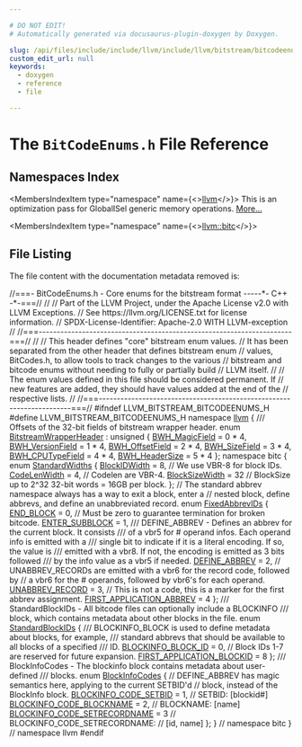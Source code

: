 ```yaml
---

# DO NOT EDIT!
# Automatically generated via docusaurus-plugin-doxygen by Doxygen.

slug: /api/files/include/include/llvm/include/llvm/bitstream/bitcodeenums-h
custom_edit_url: null
keywords:
  - doxygen
  - reference
  - file

---
```





# The `BitCodeEnums.h` File Reference

<DoxygenPage pluginConfig={pluginConfig}>



## Namespaces Index

<MembersIndex>

<MembersIndexItem
  type="namespace"
  name={<><a href="/docs/api/namespaces/llvm">llvm</a></>}>
This is an optimization pass for GlobalISel generic memory operations. <a href="/docs/api/namespaces/llvm/#details">More...</a>
</MembersIndexItem>

<MembersIndexItem
  type="namespace"
  name={<><a href="/docs/api/namespaces/llvm/bitc">llvm::bitc</a></>}>
</MembersIndexItem>

</MembersIndex>


## File Listing

The file content with the documentation metadata removed is:

<ProgramListing>

<Link id="l00001" /><CodeLine lineNumber="1"><Highlight kind="comment">//===- BitCodeEnums.h - Core enums for the bitstream format -----&#42;- C++ -&#42;-===//</Highlight><Highlight kind="normal"></Highlight></CodeLine>
<Link id="l00002" /><CodeLine lineNumber="2"><Highlight kind="normal"></Highlight><Highlight kind="comment">//</Highlight><Highlight kind="normal"></Highlight></CodeLine>
<Link id="l00003" /><CodeLine lineNumber="3"><Highlight kind="normal"></Highlight><Highlight kind="comment">// Part of the LLVM Project, under the Apache License v2.0 with LLVM Exceptions.</Highlight><Highlight kind="normal"></Highlight></CodeLine>
<Link id="l00004" /><CodeLine lineNumber="4"><Highlight kind="normal"></Highlight><Highlight kind="comment">// See https://llvm.org/LICENSE.txt for license information.</Highlight><Highlight kind="normal"></Highlight></CodeLine>
<Link id="l00005" /><CodeLine lineNumber="5"><Highlight kind="normal"></Highlight><Highlight kind="comment">// SPDX-License-Identifier: Apache-2.0 WITH LLVM-exception</Highlight><Highlight kind="normal"></Highlight></CodeLine>
<Link id="l00006" /><CodeLine lineNumber="6"><Highlight kind="normal"></Highlight><Highlight kind="comment">//</Highlight><Highlight kind="normal"></Highlight></CodeLine>
<Link id="l00007" /><CodeLine lineNumber="7"><Highlight kind="normal"></Highlight><Highlight kind="comment">//===----------------------------------------------------------------------===//</Highlight><Highlight kind="normal"></Highlight></CodeLine>
<Link id="l00008" /><CodeLine lineNumber="8"><Highlight kind="normal"></Highlight><Highlight kind="comment">//</Highlight><Highlight kind="normal"></Highlight></CodeLine>
<Link id="l00009" /><CodeLine lineNumber="9"><Highlight kind="normal"></Highlight><Highlight kind="comment">// This header defines &quot;core&quot; bitstream enum values.</Highlight><Highlight kind="normal"></Highlight></CodeLine>
<Link id="l00010" /><CodeLine lineNumber="10"><Highlight kind="normal"></Highlight><Highlight kind="comment">// It has been separated from the other header that defines bitstream enum</Highlight><Highlight kind="normal"></Highlight></CodeLine>
<Link id="l00011" /><CodeLine lineNumber="11"><Highlight kind="normal"></Highlight><Highlight kind="comment">// values, BitCodes.h, to allow tools to track changes to the various</Highlight><Highlight kind="normal"></Highlight></CodeLine>
<Link id="l00012" /><CodeLine lineNumber="12"><Highlight kind="normal"></Highlight><Highlight kind="comment">// bitstream and bitcode enums without needing to fully or partially build</Highlight><Highlight kind="normal"></Highlight></CodeLine>
<Link id="l00013" /><CodeLine lineNumber="13"><Highlight kind="normal"></Highlight><Highlight kind="comment">// LLVM itself.</Highlight><Highlight kind="normal"></Highlight></CodeLine>
<Link id="l00014" /><CodeLine lineNumber="14"><Highlight kind="normal"></Highlight><Highlight kind="comment">//</Highlight><Highlight kind="normal"></Highlight></CodeLine>
<Link id="l00015" /><CodeLine lineNumber="15"><Highlight kind="normal"></Highlight><Highlight kind="comment">// The enum values defined in this file should be considered permanent.  If</Highlight><Highlight kind="normal"></Highlight></CodeLine>
<Link id="l00016" /><CodeLine lineNumber="16"><Highlight kind="normal"></Highlight><Highlight kind="comment">// new features are added, they should have values added at the end of the</Highlight><Highlight kind="normal"></Highlight></CodeLine>
<Link id="l00017" /><CodeLine lineNumber="17"><Highlight kind="normal"></Highlight><Highlight kind="comment">// respective lists.</Highlight><Highlight kind="normal"></Highlight></CodeLine>
<Link id="l00018" /><CodeLine lineNumber="18"><Highlight kind="normal"></Highlight><Highlight kind="comment">//</Highlight><Highlight kind="normal"></Highlight></CodeLine>
<Link id="l00019" /><CodeLine lineNumber="19"><Highlight kind="normal"></Highlight><Highlight kind="comment">//===----------------------------------------------------------------------===//</Highlight><Highlight kind="normal"></Highlight></CodeLine>
<Link id="l00020" /><CodeLine lineNumber="20"><Highlight kind="normal"></Highlight></CodeLine>
<Link id="l00021" /><CodeLine lineNumber="21"><Highlight kind="normal"></Highlight><Highlight kind="preprocessor">#ifndef LLVM&#95;BITSTREAM&#95;BITCODEENUMS&#95;H</Highlight><Highlight kind="normal"></Highlight></CodeLine>
<Link id="l00022" /><CodeLine lineNumber="22"><Highlight kind="normal"></Highlight><Highlight kind="preprocessor">#define LLVM&#95;BITSTREAM&#95;BITCODEENUMS&#95;H</Highlight><Highlight kind="normal"></Highlight></CodeLine>
<Link id="l00023" /><CodeLine lineNumber="23"><Highlight kind="normal"></Highlight></CodeLine>
<Link id="l00024" /><CodeLine lineNumber="24"><Highlight kind="normal"></Highlight><Highlight kind="keyword">namespace </Highlight><Highlight kind="normal"><a href="/docs/api/namespaces/llvm">llvm</a> &#123;</Highlight><Highlight kind="comment"></Highlight></CodeLine>
<Link id="l00025" /><CodeLine lineNumber="25"><Highlight kind="comment">/// Offsets of the 32-bit fields of bitstream wrapper header.</Highlight><Highlight kind="normal"></Highlight></CodeLine>
<Link id="l00026" /><CodeLine lineNumber="26" lineLink="/docs/api/namespaces/llvm/#a35ecf782614a4d3dd4fce5c373c25be5"><Highlight kind="normal"></Highlight><Highlight kind="keyword">enum</Highlight><Highlight kind="normal"> <a href="/docs/api/namespaces/llvm/#a35ecf782614a4d3dd4fce5c373c25be5">BitstreamWrapperHeader</a> : </Highlight><Highlight kind="keywordtype">unsigned</Highlight><Highlight kind="normal"> &#123;</Highlight></CodeLine>
<Link id="l00027" /><CodeLine lineNumber="27" lineLink="/docs/api/namespaces/llvm/#a35ecf782614a4d3dd4fce5c373c25be5a985f1ac192423bce1eff2bdebf87cb2d"><Highlight kind="normal">  <a href="/docs/api/namespaces/llvm/#a35ecf782614a4d3dd4fce5c373c25be5a985f1ac192423bce1eff2bdebf87cb2d">BWH&#95;MagicField</a> = 0 &#42; 4,</Highlight></CodeLine>
<Link id="l00028" /><CodeLine lineNumber="28" lineLink="/docs/api/namespaces/llvm/#a35ecf782614a4d3dd4fce5c373c25be5a7ea126f72d3dab30cb47c6dac4b727ec"><Highlight kind="normal">  <a href="/docs/api/namespaces/llvm/#a35ecf782614a4d3dd4fce5c373c25be5a7ea126f72d3dab30cb47c6dac4b727ec">BWH&#95;VersionField</a> = 1 &#42; 4,</Highlight></CodeLine>
<Link id="l00029" /><CodeLine lineNumber="29" lineLink="/docs/api/namespaces/llvm/#a35ecf782614a4d3dd4fce5c373c25be5a294c560891082c28141beb9cd0b6c774"><Highlight kind="normal">  <a href="/docs/api/namespaces/llvm/#a35ecf782614a4d3dd4fce5c373c25be5a294c560891082c28141beb9cd0b6c774">BWH&#95;OffsetField</a> = 2 &#42; 4,</Highlight></CodeLine>
<Link id="l00030" /><CodeLine lineNumber="30" lineLink="/docs/api/namespaces/llvm/#a35ecf782614a4d3dd4fce5c373c25be5ac93160dde10ce8f4f14af2a05c3f781f"><Highlight kind="normal">  <a href="/docs/api/namespaces/llvm/#a35ecf782614a4d3dd4fce5c373c25be5ac93160dde10ce8f4f14af2a05c3f781f">BWH&#95;SizeField</a> = 3 &#42; 4,</Highlight></CodeLine>
<Link id="l00031" /><CodeLine lineNumber="31" lineLink="/docs/api/namespaces/llvm/#a35ecf782614a4d3dd4fce5c373c25be5aa9197279828bc3d9c496e12ddef7cebb"><Highlight kind="normal">  <a href="/docs/api/namespaces/llvm/#a35ecf782614a4d3dd4fce5c373c25be5aa9197279828bc3d9c496e12ddef7cebb">BWH&#95;CPUTypeField</a> = 4 &#42; 4,</Highlight></CodeLine>
<Link id="l00032" /><CodeLine lineNumber="32" lineLink="/docs/api/namespaces/llvm/#a35ecf782614a4d3dd4fce5c373c25be5aa0bac122dc15039041afae282817da50"><Highlight kind="normal">  <a href="/docs/api/namespaces/llvm/#a35ecf782614a4d3dd4fce5c373c25be5aa0bac122dc15039041afae282817da50">BWH&#95;HeaderSize</a> = 5 &#42; 4</Highlight></CodeLine>
<Link id="l00033" /><CodeLine lineNumber="33"><Highlight kind="normal">&#125;;</Highlight></CodeLine>
<Link id="l00034" /><CodeLine lineNumber="34"><Highlight kind="normal"></Highlight></CodeLine>
<Link id="l00035" /><CodeLine lineNumber="35"><Highlight kind="normal"></Highlight><Highlight kind="keyword">namespace </Highlight><Highlight kind="normal">bitc &#123;</Highlight></CodeLine>
<Link id="l00036" /><CodeLine lineNumber="36" lineLink="/docs/api/namespaces/llvm/bitc/#a9bbccfa3e710e59b93cc5a5bf8908cf9"><Highlight kind="normal"></Highlight><Highlight kind="keyword">enum</Highlight><Highlight kind="normal"> <a href="/docs/api/namespaces/llvm/bitc/#a9bbccfa3e710e59b93cc5a5bf8908cf9">StandardWidths</a> &#123;</Highlight></CodeLine>
<Link id="l00037" /><CodeLine lineNumber="37" lineLink="/docs/api/namespaces/llvm/bitc/#a9bbccfa3e710e59b93cc5a5bf8908cf9a4ae63f558586ca60ba786b672433ed5b"><Highlight kind="normal">  <a href="/docs/api/namespaces/llvm/bitc/#a9bbccfa3e710e59b93cc5a5bf8908cf9a4ae63f558586ca60ba786b672433ed5b">BlockIDWidth</a> = 8,   </Highlight><Highlight kind="comment">// We use VBR-8 for block IDs.</Highlight><Highlight kind="normal"></Highlight></CodeLine>
<Link id="l00038" /><CodeLine lineNumber="38" lineLink="/docs/api/namespaces/llvm/bitc/#a9bbccfa3e710e59b93cc5a5bf8908cf9a81e88c5ec4ef96d2e57203df2ca9c7f8"><Highlight kind="normal">  <a href="/docs/api/namespaces/llvm/bitc/#a9bbccfa3e710e59b93cc5a5bf8908cf9a81e88c5ec4ef96d2e57203df2ca9c7f8">CodeLenWidth</a> = 4,   </Highlight><Highlight kind="comment">// Codelen are VBR-4.</Highlight><Highlight kind="normal"></Highlight></CodeLine>
<Link id="l00039" /><CodeLine lineNumber="39" lineLink="/docs/api/namespaces/llvm/bitc/#a9bbccfa3e710e59b93cc5a5bf8908cf9aa1212eb73e20141e515bcf2f6cba192b"><Highlight kind="normal">  <a href="/docs/api/namespaces/llvm/bitc/#a9bbccfa3e710e59b93cc5a5bf8908cf9aa1212eb73e20141e515bcf2f6cba192b">BlockSizeWidth</a> = 32 </Highlight><Highlight kind="comment">// BlockSize up to 2^32 32-bit words = 16GB per block.</Highlight><Highlight kind="normal"></Highlight></CodeLine>
<Link id="l00040" /><CodeLine lineNumber="40"><Highlight kind="normal">&#125;;</Highlight></CodeLine>
<Link id="l00041" /><CodeLine lineNumber="41"><Highlight kind="normal"></Highlight></CodeLine>
<Link id="l00042" /><CodeLine lineNumber="42"><Highlight kind="normal"></Highlight><Highlight kind="comment">// The standard abbrev namespace always has a way to exit a block, enter a</Highlight><Highlight kind="normal"></Highlight></CodeLine>
<Link id="l00043" /><CodeLine lineNumber="43"><Highlight kind="normal"></Highlight><Highlight kind="comment">// nested block, define abbrevs, and define an unabbreviated record.</Highlight><Highlight kind="normal"></Highlight></CodeLine>
<Link id="l00044" /><CodeLine lineNumber="44" lineLink="/docs/api/namespaces/llvm/bitc/#ab7a76f80792b96a4291e2d1dd1403887"><Highlight kind="normal"></Highlight><Highlight kind="keyword">enum</Highlight><Highlight kind="normal"> <a href="/docs/api/namespaces/llvm/bitc/#ab7a76f80792b96a4291e2d1dd1403887">FixedAbbrevIDs</a> &#123;</Highlight></CodeLine>
<Link id="l00045" /><CodeLine lineNumber="45" lineLink="/docs/api/namespaces/llvm/bitc/#ab7a76f80792b96a4291e2d1dd1403887aee620990aa08180f9ede6fd5c8440620"><Highlight kind="normal">  <a href="/docs/api/namespaces/llvm/bitc/#ab7a76f80792b96a4291e2d1dd1403887aee620990aa08180f9ede6fd5c8440620">END&#95;BLOCK</a> = 0, </Highlight><Highlight kind="comment">// Must be zero to guarantee termination for broken bitcode.</Highlight><Highlight kind="normal"></Highlight></CodeLine>
<Link id="l00046" /><CodeLine lineNumber="46" lineLink="/docs/api/namespaces/llvm/bitc/#ab7a76f80792b96a4291e2d1dd1403887a8ade579114e64f6e93e5c2335d9790b3"><Highlight kind="normal">  <a href="/docs/api/namespaces/llvm/bitc/#ab7a76f80792b96a4291e2d1dd1403887a8ade579114e64f6e93e5c2335d9790b3">ENTER&#95;SUBBLOCK</a> = 1,</Highlight></CodeLine>
<Link id="l00047" /><CodeLine lineNumber="47"><Highlight kind="normal"></Highlight><Highlight kind="comment"></Highlight></CodeLine>
<Link id="l00048" /><CodeLine lineNumber="48"><Highlight kind="comment">  /// DEFINE&#95;ABBREV - Defines an abbrev for the current block.  It consists</Highlight></CodeLine>
<Link id="l00049" /><CodeLine lineNumber="49"><Highlight kind="comment">  /// of a vbr5 for # operand infos.  Each operand info is emitted with a</Highlight></CodeLine>
<Link id="l00050" /><CodeLine lineNumber="50"><Highlight kind="comment">  /// single bit to indicate if it is a literal encoding.  If so, the value is</Highlight></CodeLine>
<Link id="l00051" /><CodeLine lineNumber="51"><Highlight kind="comment">  /// emitted with a vbr8.  If not, the encoding is emitted as 3 bits followed</Highlight></CodeLine>
<Link id="l00052" /><CodeLine lineNumber="52"><Highlight kind="comment">  /// by the info value as a vbr5 if needed.</Highlight><Highlight kind="normal"></Highlight></CodeLine>
<Link id="l00053" /><CodeLine lineNumber="53" lineLink="/docs/api/namespaces/llvm/bitc/#ab7a76f80792b96a4291e2d1dd1403887a0353c03d98b211f15e10bad35397bf8d"><Highlight kind="normal">  <a href="/docs/api/namespaces/llvm/bitc/#ab7a76f80792b96a4291e2d1dd1403887a0353c03d98b211f15e10bad35397bf8d">DEFINE&#95;ABBREV</a> = 2,</Highlight></CodeLine>
<Link id="l00054" /><CodeLine lineNumber="54"><Highlight kind="normal"></Highlight></CodeLine>
<Link id="l00055" /><CodeLine lineNumber="55"><Highlight kind="normal">  </Highlight><Highlight kind="comment">// UNABBREV&#95;RECORDs are emitted with a vbr6 for the record code, followed by</Highlight><Highlight kind="normal"></Highlight></CodeLine>
<Link id="l00056" /><CodeLine lineNumber="56"><Highlight kind="normal">  </Highlight><Highlight kind="comment">// a vbr6 for the # operands, followed by vbr6&#39;s for each operand.</Highlight><Highlight kind="normal"></Highlight></CodeLine>
<Link id="l00057" /><CodeLine lineNumber="57" lineLink="/docs/api/namespaces/llvm/bitc/#ab7a76f80792b96a4291e2d1dd1403887a5436567dadf1048914764efde6bcc891"><Highlight kind="normal">  <a href="/docs/api/namespaces/llvm/bitc/#ab7a76f80792b96a4291e2d1dd1403887a5436567dadf1048914764efde6bcc891">UNABBREV&#95;RECORD</a> = 3,</Highlight></CodeLine>
<Link id="l00058" /><CodeLine lineNumber="58"><Highlight kind="normal"></Highlight></CodeLine>
<Link id="l00059" /><CodeLine lineNumber="59"><Highlight kind="normal">  </Highlight><Highlight kind="comment">// This is not a code, this is a marker for the first abbrev assignment.</Highlight><Highlight kind="normal"></Highlight></CodeLine>
<Link id="l00060" /><CodeLine lineNumber="60" lineLink="/docs/api/namespaces/llvm/bitc/#ab7a76f80792b96a4291e2d1dd1403887a81e1f263b022b7989aa71fb623b62be8"><Highlight kind="normal">  <a href="/docs/api/namespaces/llvm/bitc/#ab7a76f80792b96a4291e2d1dd1403887a81e1f263b022b7989aa71fb623b62be8">FIRST&#95;APPLICATION&#95;ABBREV</a> = 4</Highlight></CodeLine>
<Link id="l00061" /><CodeLine lineNumber="61"><Highlight kind="normal">&#125;;</Highlight></CodeLine>
<Link id="l00062" /><CodeLine lineNumber="62"><Highlight kind="normal"></Highlight><Highlight kind="comment"></Highlight></CodeLine>
<Link id="l00063" /><CodeLine lineNumber="63"><Highlight kind="comment">/// StandardBlockIDs - All bitcode files can optionally include a BLOCKINFO</Highlight></CodeLine>
<Link id="l00064" /><CodeLine lineNumber="64"><Highlight kind="comment">/// block, which contains metadata about other blocks in the file.</Highlight><Highlight kind="normal"></Highlight></CodeLine>
<Link id="l00065" /><CodeLine lineNumber="65" lineLink="/docs/api/namespaces/llvm/bitc/#a8cd4dd534ba6c31e93a88ca286c4f0e5"><Highlight kind="normal"></Highlight><Highlight kind="keyword">enum</Highlight><Highlight kind="normal"> <a href="/docs/api/namespaces/llvm/bitc/#a8cd4dd534ba6c31e93a88ca286c4f0e5">StandardBlockIDs</a> &#123;</Highlight><Highlight kind="comment"></Highlight></CodeLine>
<Link id="l00066" /><CodeLine lineNumber="66"><Highlight kind="comment">  /// BLOCKINFO&#95;BLOCK is used to define metadata about blocks, for example,</Highlight></CodeLine>
<Link id="l00067" /><CodeLine lineNumber="67"><Highlight kind="comment">  /// standard abbrevs that should be available to all blocks of a specified</Highlight></CodeLine>
<Link id="l00068" /><CodeLine lineNumber="68"><Highlight kind="comment">  /// ID.</Highlight><Highlight kind="normal"></Highlight></CodeLine>
<Link id="l00069" /><CodeLine lineNumber="69" lineLink="/docs/api/namespaces/llvm/bitc/#a8cd4dd534ba6c31e93a88ca286c4f0e5a9c269366c4dc4af235c9bb24fa46f915"><Highlight kind="normal">  <a href="/docs/api/namespaces/llvm/bitc/#a8cd4dd534ba6c31e93a88ca286c4f0e5a9c269366c4dc4af235c9bb24fa46f915">BLOCKINFO&#95;BLOCK&#95;ID</a> = 0,</Highlight></CodeLine>
<Link id="l00070" /><CodeLine lineNumber="70"><Highlight kind="normal"></Highlight></CodeLine>
<Link id="l00071" /><CodeLine lineNumber="71"><Highlight kind="normal">  </Highlight><Highlight kind="comment">// Block IDs 1-7 are reserved for future expansion.</Highlight><Highlight kind="normal"></Highlight></CodeLine>
<Link id="l00072" /><CodeLine lineNumber="72" lineLink="/docs/api/namespaces/llvm/bitc/#a8cd4dd534ba6c31e93a88ca286c4f0e5ace7b0ab991cf2f44fb20f2f69cd3fdaa"><Highlight kind="normal">  <a href="/docs/api/namespaces/llvm/bitc/#a8cd4dd534ba6c31e93a88ca286c4f0e5ace7b0ab991cf2f44fb20f2f69cd3fdaa">FIRST&#95;APPLICATION&#95;BLOCKID</a> = 8</Highlight></CodeLine>
<Link id="l00073" /><CodeLine lineNumber="73"><Highlight kind="normal">&#125;;</Highlight></CodeLine>
<Link id="l00074" /><CodeLine lineNumber="74"><Highlight kind="normal"></Highlight><Highlight kind="comment"></Highlight></CodeLine>
<Link id="l00075" /><CodeLine lineNumber="75"><Highlight kind="comment">/// BlockInfoCodes - The blockinfo block contains metadata about user-defined</Highlight></CodeLine>
<Link id="l00076" /><CodeLine lineNumber="76"><Highlight kind="comment">/// blocks.</Highlight><Highlight kind="normal"></Highlight></CodeLine>
<Link id="l00077" /><CodeLine lineNumber="77" lineLink="/docs/api/namespaces/llvm/bitc/#a6860684558cab9835254eba26b2f7963"><Highlight kind="normal"></Highlight><Highlight kind="keyword">enum</Highlight><Highlight kind="normal"> <a href="/docs/api/namespaces/llvm/bitc/#a6860684558cab9835254eba26b2f7963">BlockInfoCodes</a> &#123;</Highlight></CodeLine>
<Link id="l00078" /><CodeLine lineNumber="78"><Highlight kind="normal">  </Highlight><Highlight kind="comment">// DEFINE&#95;ABBREV has magic semantics here, applying to the current SETBID&#39;d</Highlight><Highlight kind="normal"></Highlight></CodeLine>
<Link id="l00079" /><CodeLine lineNumber="79"><Highlight kind="normal">  </Highlight><Highlight kind="comment">// block, instead of the BlockInfo block.</Highlight><Highlight kind="normal"></Highlight></CodeLine>
<Link id="l00080" /><CodeLine lineNumber="80"><Highlight kind="normal"></Highlight></CodeLine>
<Link id="l00081" /><CodeLine lineNumber="81" lineLink="/docs/api/namespaces/llvm/bitc/#a6860684558cab9835254eba26b2f7963acf72b4b5b2c1c5b1310721a6715ab010"><Highlight kind="normal">  <a href="/docs/api/namespaces/llvm/bitc/#a6860684558cab9835254eba26b2f7963acf72b4b5b2c1c5b1310721a6715ab010">BLOCKINFO&#95;CODE&#95;SETBID</a> = 1,       </Highlight><Highlight kind="comment">// SETBID: &#91;blockid#&#93;</Highlight><Highlight kind="normal"></Highlight></CodeLine>
<Link id="l00082" /><CodeLine lineNumber="82" lineLink="/docs/api/namespaces/llvm/bitc/#a6860684558cab9835254eba26b2f7963a3ab749cc5d99cccffd681c29da02fa74"><Highlight kind="normal">  <a href="/docs/api/namespaces/llvm/bitc/#a6860684558cab9835254eba26b2f7963a3ab749cc5d99cccffd681c29da02fa74">BLOCKINFO&#95;CODE&#95;BLOCKNAME</a> = 2,    </Highlight><Highlight kind="comment">// BLOCKNAME: &#91;name&#93;</Highlight><Highlight kind="normal"></Highlight></CodeLine>
<Link id="l00083" /><CodeLine lineNumber="83" lineLink="/docs/api/namespaces/llvm/bitc/#a6860684558cab9835254eba26b2f7963aad1225e67df2c8e94135a067eb3f212e"><Highlight kind="normal">  <a href="/docs/api/namespaces/llvm/bitc/#a6860684558cab9835254eba26b2f7963aad1225e67df2c8e94135a067eb3f212e">BLOCKINFO&#95;CODE&#95;SETRECORDNAME</a> = 3 </Highlight><Highlight kind="comment">// BLOCKINFO&#95;CODE&#95;SETRECORDNAME:</Highlight><Highlight kind="normal"></Highlight></CodeLine>
<Link id="l00084" /><CodeLine lineNumber="84"><Highlight kind="normal">                                   </Highlight><Highlight kind="comment">//                             &#91;id, name&#93;</Highlight><Highlight kind="normal"></Highlight></CodeLine>
<Link id="l00085" /><CodeLine lineNumber="85"><Highlight kind="normal">&#125;;</Highlight></CodeLine>
<Link id="l00086" /><CodeLine lineNumber="86"><Highlight kind="normal"></Highlight></CodeLine>
<Link id="l00087" /><CodeLine lineNumber="87"><Highlight kind="normal">&#125; </Highlight><Highlight kind="comment">// namespace bitc</Highlight><Highlight kind="normal"></Highlight></CodeLine>
<Link id="l00088" /><CodeLine lineNumber="88"><Highlight kind="normal">&#125; </Highlight><Highlight kind="comment">// namespace llvm</Highlight><Highlight kind="normal"></Highlight></CodeLine>
<Link id="l00089" /><CodeLine lineNumber="89"><Highlight kind="normal"></Highlight></CodeLine>
<Link id="l00090" /><CodeLine lineNumber="90"><Highlight kind="normal"></Highlight><Highlight kind="preprocessor">#endif</Highlight></CodeLine>

</ProgramListing>

</DoxygenPage>
